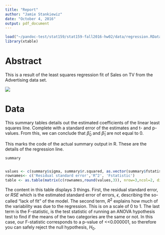 ```yaml
---
title: "Report"
author: "Jamie Stankiewiz"
date: "October 4, 2016"
output: pdf_document
---
```


```r


load("~/pandoc-test/stat159/stat159-fall2016-hw02/data/regression.RData")
library(xtable)

```


# Abstract




This is a result of the least squares regression fit of Sales on TV from the Advertising data set. 

![](../images/scatterplot-tv-sales.png)


# Data
This summary tables details out the estimated coefficients of the linear least squares line. Complete with a standard error of the estimates and t- and p- values. From this, we can conclude that $\hat \beta_0$ and $\hat \beta_1$ are not equal to 0. 

\begin{table}[ht]
\centering
\begin{tabular}{rrrrr}
  \hline
 & Coefficient & Std. Error & t-statistic & p-value \\ 
  \hline
Intercept & 7.03 & 0.46 & 15.36 & 0.00 \\ 
  TV & 0.05 & 0.00 & 17.67 & 0.00 \\ 
   \hline
\end{tabular}
\end{table}


This marks the code of the actual summary output in R.  These are the details of the regression line.

```r

summary


values <- c(summary$sigma, summary$r.squared, as.vector(summary$fstatistic[1]))
rownames<- c('Residual standard error','R^2', 'Fstatistic')
table <- as.table(matrix(c(rownames,round(values,3)), nrow=3,ncol=2, dimnames=list(NULL, c('Quantity','Values'))))

```


The content in this table displays 3 things.  First, the residual standard error, or $RSE$ which is the estimated standard error of errors, $\epsilon$, describing the so-called "lack of fit" of the model.  The second term, $R^2$ explains how much of the variability was due to the regression.  This is on a scale of 0 to 1.  The last term is the F-statistic, is the test statistic of running an ANOVA hypothesis test to find if the means of the two categories are the same or not.  In this case, our F-statistic corresponds to a p-value of <<0.000001, so therefore you can safely reject the null hypothesis, $H_0$.

\begin{table}[ht]
\centering
\begin{tabular}{rll}
  \hline
 & Quantity & Values \\ 
  \hline
A & Residual standard error & 3.259 \\ 
  B & $R^2$ & 0.612 \\ 
  C & $F$-statistic & 312.145 \\ 
   \hline
\end{tabular}
\end{table}

